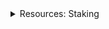 <div class="stub">
<details><summary>Resources: Staking</summary>

This section is part of a series on the topic of *Staking*.

Docs:
- [Intro to staking on Vega](/concepts/vega-chain/proof-of-stake.md#staking-on-vega)
- [Tutorial: Stake via APIs and smart contracts](/tutorials/staking-tokens.md)

Tools:
- [Associate tokens, nominate validators on the governance dApp ↗](https://governance.fairground.wtf)

</details>
</div>